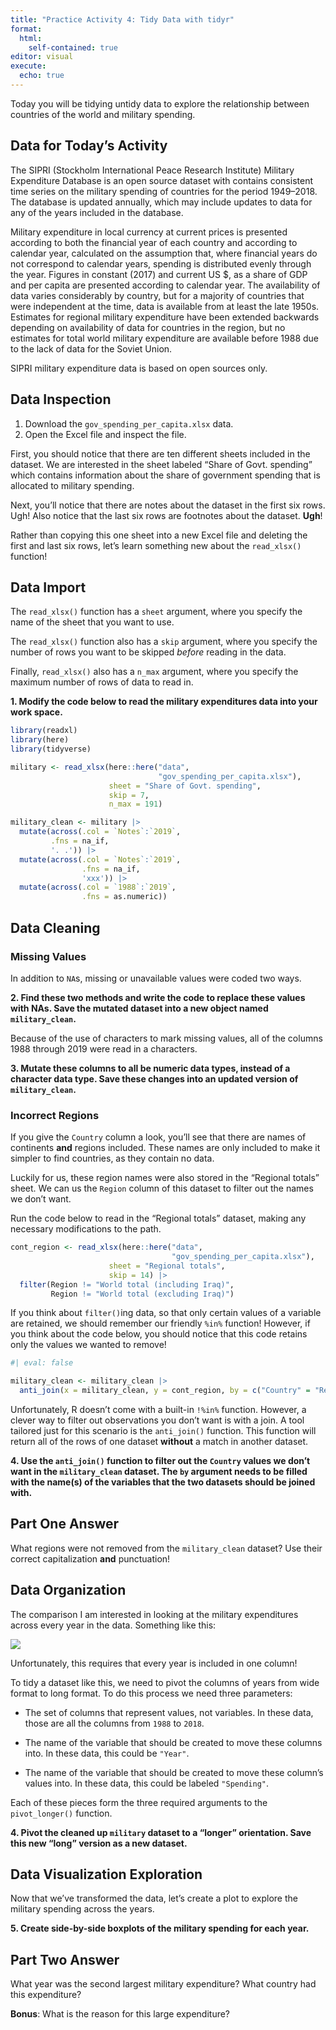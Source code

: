 ```yaml
---
title: "Practice Activity 4: Tidy Data with tidyr"
format: 
  html: 
    self-contained: true
editor: visual
execute: 
  echo: true
---
```


Today you will be tidying untidy data to explore the relationship between countries of the world and military spending.

## Data for Today's Activity

The SIPRI (Stockholm International Peace Research Institute) Military Expenditure Database is an open source dataset with contains consistent time series on the military spending of countries for the period 1949--2018. The database is updated annually, which may include updates to data for any of the years included in the database.

Military expenditure in local currency at current prices is presented according to both the financial year of each country and according to calendar year, calculated on the assumption that, where financial years do not correspond to calendar years, spending is distributed evenly through the year. Figures in constant (2017) and current US \$, as a share of GDP and per capita are presented according to calendar year. The availability of data varies considerably by country, but for a majority of countries that were independent at the time, data is available from at least the late 1950s. Estimates for regional military expenditure have been extended backwards depending on availability of data for countries in the region, but no estimates for total world military expenditure are available before 1988 due to the lack of data for the Soviet Union.

SIPRI military expenditure data is based on open sources only.

## Data Inspection

1.  Download the `gov_spending_per_capita.xlsx` data.
2.  Open the Excel file and inspect the file.

First, you should notice that there are ten different sheets included in the dataset. We are interested in the sheet labeled "Share of Govt. spending" which contains information about the share of government spending that is allocated to military spending.

Next, you'll notice that there are notes about the dataset in the first six rows. Ugh! Also notice that the last six rows are footnotes about the dataset. **Ugh**!

Rather than copying this one sheet into a new Excel file and deleting the first and last six rows, let's learn something new about the `read_xlsx()` function!

## Data Import

The `read_xlsx()` function has a `sheet` argument, where you specify the name of the sheet that you want to use.

The `read_xlsx()` function also has a `skip` argument, where you specify the number of rows you want to be skipped *before* reading in the data.

Finally, `read_xlsx()` also has a `n_max` argument, where you specify the maximum number of rows of data to read in.

**1. Modify the code below to read the military expenditures data into your work space.**

```r
library(readxl) 
library(here)
library(tidyverse)

military <- read_xlsx(here::here("data", 
                                 "gov_spending_per_capita.xlsx"), 
                      sheet = "Share of Govt. spending", 
                      skip = 7, 
                      n_max = 191)

military_clean <- military |>
  mutate(across(.col = `Notes`:`2019`, 
         .fns = na_if,
         '. .')) |>
  mutate(across(.col = `Notes`:`2019`, 
                .fns = na_if,
                'xxx')) |>
  mutate(across(.col = `1988`:`2019`,
                .fns = as.numeric))
```

## Data Cleaning

### Missing Values

In addition to `NA`s, missing or unavailable values were coded two ways.

**2. Find these two methods and write the code to replace these values with NAs. Save the mutated dataset into a new object named `military_clean`.**

Because of the use of characters to mark missing values, all of the columns 1988 through 2019 were read in a characters.

**3. Mutate these columns to all be numeric data types, instead of a character data type. Save these changes into an updated version of `military_clean`.**

### Incorrect Regions

If you give the `Country` column a look, you'll see that there are names of continents **and** regions included. These names are only included to make it simpler to find countries, as they contain no data.

Luckily for us, these region names were also stored in the "Regional totals" sheet. We can us the `Region` column of this dataset to filter out the names we don't want.

Run the code below to read in the "Regional totals" dataset, making any necessary modifications to the path.

```r
cont_region <- read_xlsx(here::here("data",
                                    "gov_spending_per_capita.xlsx"), 
                      sheet = "Regional totals", 
                      skip = 14) |> 
  filter(Region != "World total (including Iraq)", 
         Region != "World total (excluding Iraq)")

```

If you think about `filter()`ing data, so that only certain values of a variable are retained, we should remember our friendly `%in%` function! However, if you think about the code below, you should notice that this code retains only the values we wanted to remove!

```r
#| eval: false

military_clean <- military_clean |> 
  anti_join(x = military_clean, y = cont_region, by = c("Country" = "Region"))
```

Unfortunately, R doesn't come with a built-in `!%in%` function. However, a clever way to filter out observations you don't want is with a join. A tool tailored just for this scenario is the `anti_join()` function. This function will return all of the rows of one dataset **without** a match in another dataset.

**4. Use the `anti_join()` function to filter out the `Country` values we don't want in the `military_clean` dataset. The `by` argument needs to be filled with the name(s) of the variables that the two datasets should be joined with.**

## Part One Answer

What regions were not removed from the `military_clean` dataset? Use their correct capitalization **and** punctuation!

## Data Organization

The comparison I am interested in looking at the military expenditures across every year in the data. Something like this:

![](desired_plot.png)

Unfortunately, this requires that every year is included in one column!

To tidy a dataset like this, we need to pivot the columns of years from wide format to long format. To do this process we need three parameters:

-   The set of columns that represent values, not variables. In these data, those are all the columns from `1988` to `2018`.

-   The name of the variable that should be created to move these columns into. In these data, this could be `"Year"`.

-   The name of the variable that should be created to move these column's values into. In these data, this could be labeled `"Spending"`.

Each of these pieces form the three required arguments to the `pivot_longer()` function.

**4. Pivot the cleaned up `military` dataset to a "longer" orientation. Save this new "long" version as a new dataset.**

## Data Visualization Exploration

Now that we've transformed the data, let's create a plot to explore the military spending across the years.

**5. Create side-by-side boxplots of the military spending for each year.**

## Part Two Answer

What year was the second largest military expenditure? What country had this expenditure?

**Bonus**: What is the reason for this large expenditure?
